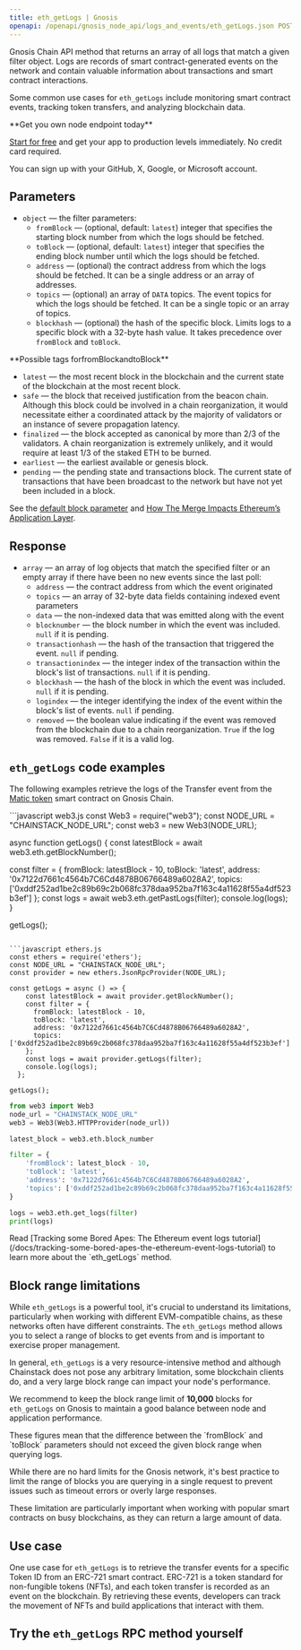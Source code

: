 ---
title: eth_getLogs | Gnosis
openapi: /openapi/gnosis_node_api/logs_and_events/eth_getLogs.json POST /512e720763b369ed620657f84d38d2af
---

Gnosis Chain API method that returns an array of all logs that match a given filter object. Logs are records of smart contract-generated events on the network and contain valuable information about transactions and smart contract interactions.

Some common use cases for `eth_getLogs` include monitoring smart contract events, tracking token transfers, and analyzing blockchain data.

<Check>
**Get you own node endpoint today**

[Start for free](https://console.chainstack.com/) and get your app to production levels immediately. No credit card required.

You can sign up with your GitHub, X, Google, or Microsoft account.
</Check>


## Parameters

* `object` — the filter parameters:
  + `fromBlock` — (optional, default: `latest`) integer that specifies the starting block number from which the logs should be fetched.
  + `toBlock` — (optional, default: `latest`) integer that specifies the ending block number until which the logs should be fetched.
  + `address` — (optional) the contract address from which the logs should be fetched. It can be a single address or an array of addresses.
  + `topics` — (optional) an array of `DATA` topics. The event topics for which the logs should be fetched. It can be a single topic or an array of topics.
  + `blockhash` — (optional) the hash of the specific block. Limits logs to a specific block with a 32-byte hash value. It takes precedence over `fromBlock` and `toBlock`.

<Note>
**Possible tags forfromBlockandtoBlock**

* `latest` — the most recent block in the blockchain and the current state of the blockchain at the most recent block.
* `safe` — the block that received justification from the beacon chain. Although this block could be involved in a chain reorganization, it would necessitate either a coordinated attack by the majority of validators or an instance of severe propagation latency.
* `finalized` — the block accepted as canonical by more than 2/3 of the validators. A chain reorganization is extremely unlikely, and it would require at least 1/3 of the staked ETH to be burned.
* `earliest` — the earliest available or genesis block.
* `pending` — the pending state and transactions block. The current state of transactions that have been broadcast to the network but have not yet been included in a block.

See the [default block parameter](https://eth.wiki/json-rpc/API#the-default-block-parameter) and [How The Merge Impacts Ethereum’s Application Layer](https://blog.ethereum.org/2021/11/29/how-the-merge-impacts-app-layer).
</Note>


## Response

* `array` — an array of log objects that match the specified filter or an empty array if there have been no new events since the last poll:
  + `address` — the contract address from which the event originated
  + `topics` — an array of 32-byte data fields containing indexed event parameters
  + `data` — the non-indexed data that was emitted along with the event
  + `blocknumber` — the block number in which the event was included. `null` if it is pending.
  + `transactionhash` — the hash of the transaction that triggered the event. `null` if pending.
  + `transactionindex` — the integer index of the transaction within the block's list of transactions. `null` if it is pending.
  + `blockhash` — the hash of the block in which the event was included. `null` if it is pending.
  + `logindex` — the integer identifying the index of the event within the block's list of events. `null` if pending.
  + `removed` — the boolean value indicating if the event was removed from the blockchain due to a chain reorganization. `True` if the log was removed. `False` if it is a valid log.

## `eth_getLogs` code examples

The following examples retrieve the logs of the Transfer event from the [Matic token](https://gnosisscan.io/token/0x7122d7661c4564b7c6cd4878b06766489a6028a2#readProxyContract) smart contract on Gnosis Chain.

<CodeGroup>
```javascript web3.js
const Web3 = require("web3");
const NODE_URL = "CHAINSTACK_NODE_URL";
const web3 = new Web3(NODE_URL);

async function getLogs() {
  const latestBlock = await web3.eth.getBlockNumber();

  const filter = {
    fromBlock: latestBlock - 10,
    toBlock: 'latest',
    address: '0x7122d7661c4564b7C6Cd4878B06766489a6028A2',
    topics: ['0xddf252ad1be2c89b69c2b068fc378daa952ba7f163c4a11628f55a4df523b3ef']
  };
  const logs = await web3.eth.getPastLogs(filter);
  console.log(logs);
}

getLogs();
```

```javascript ethers.js
const ethers = require('ethers');
const NODE_URL = "CHAINSTACK_NODE_URL";
const provider = new ethers.JsonRpcProvider(NODE_URL);

const getLogs = async () => {
    const latestBlock = await provider.getBlockNumber();
    const filter = {
      fromBlock: latestBlock - 10,
      toBlock: 'latest',
      address: '0x7122d7661c4564b7C6Cd4878B06766489a6028A2',
      topics: ['0xddf252ad1be2c89b69c2b068fc378daa952ba7f163c4a11628f55a4df523b3ef']
    };
    const logs = await provider.getLogs(filter);
    console.log(logs);
  };
  
getLogs();
```

```python web3.py
from web3 import Web3  
node_url = "CHAINSTACK_NODE_URL" 
web3 = Web3(Web3.HTTPProvider(node_url))

latest_block = web3.eth.block_number

filter = {
    'fromBlock': latest_block - 10,
    'toBlock': 'latest',
    'address': '0x7122d7661c4564b7C6Cd4878B06766489a6028A2',
    'topics': ['0xddf252ad1be2c89b69c2b068fc378daa952ba7f163c4a11628f55a4df523b3ef']
}

logs = web3.eth.get_logs(filter)
print(logs)
```
</CodeGroup>

<Note>
Read [Tracking some Bored Apes: The Ethereum event logs tutorial](/docs/tracking-some-bored-apes-the-ethereum-event-logs-tutorial) to learn more about the `eth_getLogs` method.
</Note>


## Block range limitations

While `eth_getLogs` is a powerful tool, it's crucial to understand its limitations, particularly when working with different EVM-compatible chains, as these networks often have different constraints. The `eth_getLogs` method allows you to select a range of blocks to get events from and is important to exercise proper management.

In general, `eth_getLogs` is a very resource-intensive method and although Chainstack does not pose any arbitrary limitation, some blockchain clients do, and a very large block range can impact your node's performance.

We recommend to keep the block range limit of **10,000** blocks for `eth_getLogs` on Gnosis to maintain a good balance between node and application performance.

<Note>
These figures mean that the difference between the `fromBlock` and `toBlock` parameters should not exceed the given block range when querying logs.
</Note>


While there are no hard limits for the Gnosis network, it's best practice to limit the range of blocks you are querying in a single request to prevent issues such as timeout errors or overly large responses.

These limitation are particularly important when working with popular smart contracts on busy blockchains, as they can return a large amount of data.

## Use case

One use case for `eth_getLogs` is to retrieve the transfer events for a specific Token ID from an ERC-721 smart contract. ERC-721 is a token standard for non-fungible tokens (NFTs), and each token transfer is recorded as an event on the blockchain. By retrieving these events, developers can track the movement of NFTs and build applications that interact with them.

## Try the `eth_getLogs` RPC method yourself